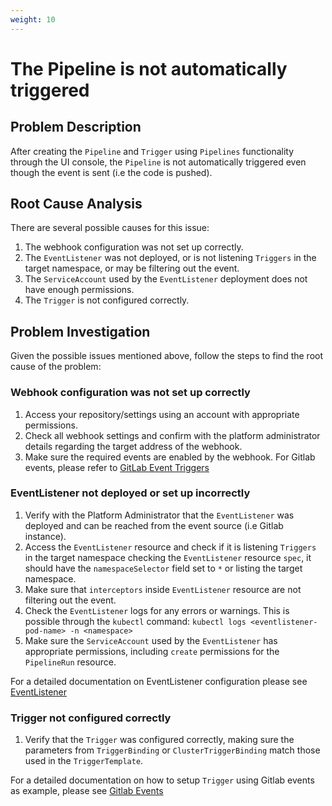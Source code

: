 ```yaml
---
weight: 10
---
```



# The Pipeline is not automatically triggered

## Problem Description

After creating the `Pipeline` and `Trigger` using `Pipelines` functionality through the UI console, the `Pipeline` is not automatically triggered even though the event is sent (i.e the code is pushed).

## Root Cause Analysis

There are several possible causes for this issue:

1. The webhook configuration was not set up correctly.
2. The `EventListener` was not deployed, or is not listening `Triggers` in the target namespace, or may be filtering out the event.
3. The `ServiceAccount` used by the `EventListener` deployment does not have enough permissions.
4. The `Trigger` is not configured correctly.

## Problem Investigation

Given the possible issues mentioned above, follow the steps to find the root cause of the problem:

### Webhook configuration was not set up correctly

  1. Access your repository/settings using an account with appropriate permissions.
  2. Check all webhook settings and confirm with the platform administrator details regarding the target address of the webhook.
  3. Make sure the required events are enabled by the webhook. For Gitlab events, please refer to [GitLab Event Triggers](../how_to/gitlab_events.mdx)


### EventListener not deployed or set up incorrectly

  1. Verify with the Platform Administrator that the `EventListener` was deployed and can be reached from the event source (i.e Gitlab instance).
  2. Access the `EventListener` resource and check if it is listening `Triggers` in the target namespace checking the `EventListener` resource `spec`, it should have the `namespaceSelector` field set to `*` or listing the target namespace.
  3. Make sure that `interceptors` inside `EventListener` resource are not filtering out the event.
  4. Check the `EventListener` logs for any errors or warnings. This is possible through the `kubectl` command: `kubectl logs <eventlistener-pod-name> -n <namespace>`
  5. Make sure the `ServiceAccount` used by the `EventListener` has appropriate permissions, including `create` permissions for the `PipelineRun` resource.

For a detailed documentation on EventListener configuration please see [EventListener](../how_to/eventlistener.mdx)


### Trigger not configured correctly

  1. Verify that the `Trigger` was configured correctly, making sure the parameters from `TriggerBinding` or `ClusterTriggerBinding` match those used in the `TriggerTemplate`.

For a detailed documentation on how to setup `Trigger` using Gitlab events as example, please see [Gitlab Events](../how_to/gitlab_events.mdx)
